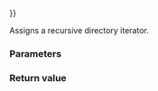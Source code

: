 {{cpp/experimental/fs/recursive_directory_iterator/title|operator{{=}}}}
{{cpp/experimental/fs/recursive_directory_iterator/navbar}}
{{dcl begin}}
{{dcl|since=fs_ts|1=
recursive_directory_iterator&amp; operator=( const recursive_directory_iterator&amp; ) = default;
}}
{{dcl|since=fs_ts|1=
recursive_directory_iterator&amp; operator=( recursive_directory_iterator&amp;&amp; ) = default;
}}
{{dcl end}}

Assigns a recursive directory iterator.

===Parameters===
{{par begin}}
{{par|-|another directory iterator to assign}}
{{par end}}

===Return value===
{{c|*this}}

{{cpp/impldef exception}}
{{todo}}